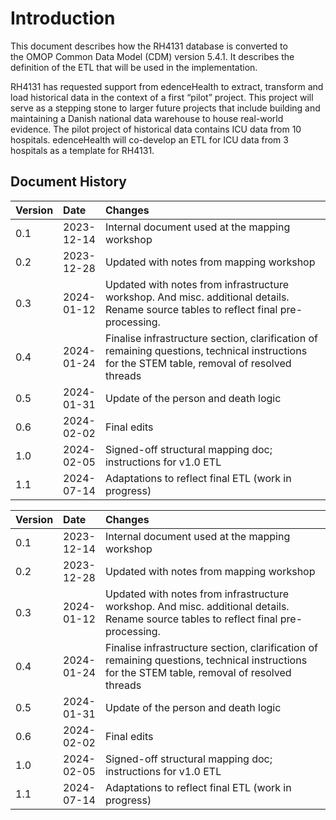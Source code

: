 # Introduction {#introduction}

This document describes how the RH4131 database is converted to the OMOP Common Data Model (CDM) version 5.4.1. It describes the definition of the ETL that will be used in the implementation. 

RH4131 has requested support from edenceHealth to extract, transform and load historical data in the context of a first "pilot" project. This project will serve as a stepping stone to larger future projects that include building and maintaining a Danish national data warehouse to house real-world evidence. The pilot project of historical data contains ICU data from 10 hospitals. edenceHealth will co-develop an ETL for ICU data from 3 hospitals as a template for RH4131.

## Document History {#document-history}

| Version | Date       | Changes                                                                                                                                       |
|:---------|:---------|:---------------------------------------------------|
| 0.1     | 2023-12-14 | Internal document used at the mapping workshop                                                                                                |
| 0.2     | 2023-12-28 | Updated with notes from mapping workshop                                                                                                      |
| 0.3     | 2024-01-12 | Updated with notes from infrastructure workshop. And misc. additional details. Rename source tables to reflect final pre-processing.          |
| 0.4     | 2024-01-24 | Finalise infrastructure section, clarification of remaining questions, technical instructions for the STEM table, removal of resolved threads |
| 0.5     | 2024-01-31 | Update of the person and death logic                                                                                                          |
| 0.6     | 2024-02-02 | Final edits                                                                                                                                   |
| 1.0     | 2024-02-05 | Signed-off structural mapping doc; instructions for v1.0 ETL                                                                                  |
| 1.1     | 2024-07-14 | Adaptations to reflect final ETL (work in progress)                                                                                           |


:::table2lol
| Version | Date       | Changes                                                                                                                                       |
|:---------|:---------|:---------------------------------------------------|
| 0.1     | 2023-12-14 | Internal document used at the mapping workshop                                                                                                |
| 0.2     | 2023-12-28 | Updated with notes from mapping workshop                                                                                                      |
| 0.3     | 2024-01-12 | Updated with notes from infrastructure workshop. And misc. additional details. Rename source tables to reflect final pre-processing.          |
| 0.4     | 2024-01-24 | Finalise infrastructure section, clarification of remaining questions, technical instructions for the STEM table, removal of resolved threads |
| 0.5     | 2024-01-31 | Update of the person and death logic                                                                                                          |
| 0.6     | 2024-02-02 | Final edits                                                                                                                                   |
| 1.0     | 2024-02-05 | Signed-off structural mapping doc; instructions for v1.0 ETL                                                                                  |
| 1.1     | 2024-07-14 | Adaptations to reflect final ETL (work in progress)                                                                                           |
:::
